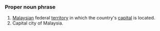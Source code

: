 ===Proper noun phrase===
#[[Malaysia]]n federal [[territory]] in which the country's [[capital]] is located.
#Capital city of Malaysia.